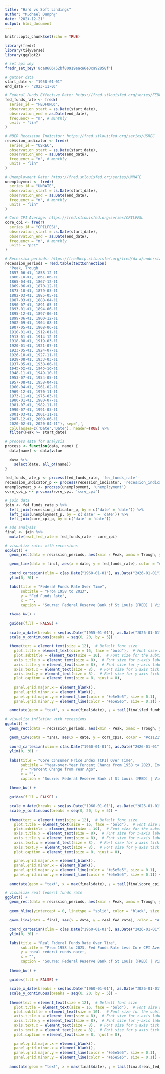 ```yaml
---
title: "Hard vs Soft Landings"
author: "Michael Dunphy"
date: "2023-12-21"
output: html_document
---
```


```r
knitr::opts_chunk$set(echo = TRUE)
```

```r

library(fredr)
library(tidyverse)
library(ggplot2)

# set api key
fredr_set_key('8ca8606c52bf80919eace6e0ca92858f')

```

```r

# gather data
start_date <- "1958-01-01"
end_date <- "2023-11-01"

# Federal Funds Effective Rate: https://fred.stlouisfed.org/series/FEDFUNDS
fed_funds_rate <- fredr(
  series_id = "FEDFUNDS",
  observation_start = as.Date(start_date),
  observation_end = as.Date(end_date),
  frequency = "m", # monthly
  units = "lin"
)

# NBER Recession Indicator: https://fred.stlouisfed.org/series/USREC
recession_indicator <- fredr(
  series_id = "USREC",
  observation_start = as.Date(start_date),
  observation_end = as.Date(end_date),
  frequency = "m", # monthly
  units = "lin"
)

# Unemployment Rate: https://fred.stlouisfed.org/series/UNRATE
unemployment <- fredr(
  series_id = "UNRATE",
  observation_start = as.Date(start_date),
  observation_end = as.Date(end_date),
  frequency = "m", # monthly
  units = "lin"
)

# Core CPI Average: https://fred.stlouisfed.org/series/CPILFESL
core_cpi <- fredr(
  series_id = "CPILFESL",
  observation_start = as.Date(start_date),
  observation_end = as.Date(end_date),
  frequency = "m", # monthly
  units = "pc1"
)

# Recession periods: https://fredhelp.stlouisfed.org/fred/data/understanding-the-data/recession-bars/
recession_periods = read.table(textConnection(
  "Peak, Trough
  1857-06-01, 1858-12-01
  1860-10-01, 1861-06-01
  1865-04-01, 1867-12-01
  1869-06-01, 1870-12-01
  1873-10-01, 1879-03-01
  1882-03-01, 1885-05-01
  1887-03-01, 1888-04-01
  1890-07-01, 1891-05-01
  1893-01-01, 1894-06-01
  1895-12-01, 1897-06-01
  1899-06-01, 1900-12-01
  1902-09-01, 1904-08-01
  1907-05-01, 1908-06-01
  1910-01-01, 1912-01-01
  1913-01-01, 1914-12-01
  1918-08-01, 1919-03-01
  1920-01-01, 1921-07-01
  1923-05-01, 1924-07-01
  1926-10-01, 1927-11-01
  1929-08-01, 1933-03-01
  1937-05-01, 1938-06-01
  1945-02-01, 1945-10-01
  1948-11-01, 1949-10-01
  1953-07-01, 1954-05-01
  1957-08-01, 1958-04-01
  1960-04-01, 1961-02-01
  1969-12-01, 1970-11-01
  1973-11-01, 1975-03-01
  1980-01-01, 1980-07-01
  1981-07-01, 1982-11-01
  1990-07-01, 1991-03-01
  2001-03-01, 2001-11-01
  2007-12-01, 2009-06-01
  2020-02-01, 2020-04-01"), sep=',',
  colClasses=c('Date','Date'), header=TRUE) %>%
  filter(Peak >= start_date) 

```

```r

# process data for analysis
process <- function(data, name) {
  data[name] <- data$value 
  
  data %>%
    select(date, all_of(name))
}

fed_funds_rate_p <- process(fed_funds_rate, 'fed_funds_rate')
recession_indicator_p <- process(recession_indicator, 'recession_indicator')
unemployment_p <- process(unemployment, 'unemployment')
core_cpi_p <- process(core_cpi, 'core_cpi')

```

```r

# join data
join <- fed_funds_rate_p %>%
  left_join(recession_indicator_p, by = c('date' = 'date')) %>%
  left_join(unemployment_p, by = c('date' = 'date')) %>%
  left_join(core_cpi_p, by = c('date' = 'date'))

```

```r

# add analysis
final <- join %>%
  mutate(real_fed_rate = fed_funds_rate - core_cpi)

```

```r

# visualize rates with recessions
ggplot() +
  geom_rect(data = recession_periods, aes(xmin = Peak, xmax = Trough, ymin = -Inf, ymax = +Inf), fill = '#e5e5e5') + # Add recession shading
  
  geom_line(data = final, aes(x = date, y = fed_funds_rate), color = "#4361ee") +
  
  coord_cartesian(xlim = c(as.Date("1960-01-01"), as.Date("2026-01-01"))) +
  ylim(0, 20) +
  
  labs(title = "Federal Funds Rate Over Time", 
       subtitle = "From 1958 to 2023", 
       y = "Fed Funds Rate", 
       x = "", 
       caption = "Source: Federal Reserve Bank of St Louis (FRED) | Visual by Michael Dunphy, (@mtdunphy)") +
  
  theme_bw() +
  
  guides(fill = FALSE) +
  
  scale_x_date(breaks = seq(as.Date("1955-01-01"), as.Date("2026-01-01"), by = "5 years"), date_labels = "%Y") +
  scale_y_continuous(breaks = seq(0, 20, by = 5)) +
  
  theme(text = element_text(size = 12),  # Default font size
    plot.title = element_text(size = 16, face = "bold"),  # Font size and style for the title
    plot.subtitle = element_text(size = 10),  # Font size for the subtitle
    axis.title.x = element_text(size = 8),  # Font size for x-axis label
    axis.title.y = element_text(size = 8),  # Font size for y-axis label
    axis.text.x = element_text(size = 8),  # Font size for x-axis tick labels
    axis.text.y = element_text(size = 8),  # Font size for y-axis tick labels
    plot.caption = element_text(size = 8, hjust = 0),
    
    panel.grid.major.x = element_blank(), 
    panel.grid.minor.x = element_blank(), 
    panel.grid.major.y = element_line(color = "#e5e5e5", size = 0.1),
    panel.grid.minor.y = element_line(color = "#e5e5e5", size = 0.1)) +
  
  annotate(geom = "text", x = max(final$date), y = tail(final$fed_funds_rate, 1), label = "5.3%", vjust = -0.5, hjust = -0.2, size = 3, color = "#4361ee", fontface = "bold")

```

```r

# visualize inflation with recessions
ggplot() +
  geom_rect(data = recession_periods, aes(xmin = Peak, xmax = Trough, ymin = -Inf, ymax = +Inf), fill = '#e5e5e5') + # Add recession shading
  
  geom_line(data = final, aes(x = date, y = core_cpi), color = "#c1121f") +
  
  coord_cartesian(xlim = c(as.Date("1960-01-01"), as.Date("2026-01-01"))) +
  ylim(0, 20) +
  
  labs(title = "Core Consumer Price Index (CPI) Over Time", 
       subtitle = "Year-over-Year Percent Change from 1958 to 2023, Excludes Food and Energy", 
       y = "Percent Change from Year Ago", 
       x = "", 
       caption = "Source: Federal Reserve Bank of St Louis (FRED) | Visual by Michael Dunphy, (@mtdunphy)") +
  
  theme_bw() +
  
  guides(fill = FALSE) +
  
  scale_x_date(breaks = seq(as.Date("1960-01-01"), as.Date("2026-01-01"), by = "5 years"), date_labels = "%Y") +
  scale_y_continuous(breaks = seq(0, 20, by = 5)) +
  
  theme(text = element_text(size = 12),  # Default font size
    plot.title = element_text(size = 16, face = "bold"),  # Font size and style for the title
    plot.subtitle = element_text(size = 10),  # Font size for the subtitle
    axis.title.x = element_text(size = 8),  # Font size for x-axis label
    axis.title.y = element_text(size = 8),  # Font size for y-axis label
    axis.text.x = element_text(size = 8),  # Font size for x-axis tick labels
    axis.text.y = element_text(size = 8),  # Font size for y-axis tick labels
    plot.caption = element_text(size = 8, hjust = 0),
    
    panel.grid.major.x = element_blank(), 
    panel.grid.minor.x = element_blank(), 
    panel.grid.major.y = element_line(color = "#e5e5e5", size = 0.1),
    panel.grid.minor.y = element_line(color = "#e5e5e5", size = 0.1)) +
  
  annotate(geom = "text", x = max(final$date), y = tail(final$core_cpi, 1), label = "4.0%", vjust = -0.5, hjust = -0.2, size = 3, color = "#c1121f", fontface = "bold")

```

```r

# visualize real federal funds rate
ggplot() +
  geom_rect(data = recession_periods, aes(xmin = Peak, xmax = Trough, ymin = -Inf, ymax = +Inf), fill = '#e5e5e5') + # Add recession shading
  
  geom_hline(yintercept = 0, linetype = "solid", color = "black", size = 0.4) +  # Add a black line at y = 0
  
  geom_line(data = final, aes(x = date, y = real_fed_rate), color = "#7209b7") +
  
  coord_cartesian(xlim = c(as.Date("1960-01-01"), as.Date("2026-01-01"))) +
  ylim(0, 20) +
  
  labs(title = "Real Federal Funds Rate Over Time", 
       subtitle = "From 1958 to 2023, Fed Funds Rate Less Core CPI Average", 
       y = "Real Federal Funds Rate", 
       x = "", 
       caption = "Source: Federal Reserve Bank of St Louis (FRED) | Visual by Michael Dunphy, (@mtdunphy)") +
  
  theme_bw() +
  
  guides(fill = FALSE) +
  
  scale_x_date(breaks = seq(as.Date("1960-01-01"), as.Date("2026-01-01"), by = "5 years"), date_labels = "%Y") +
  scale_y_continuous(breaks = seq(0, 20, by = 5)) +
  
  theme(text = element_text(size = 12),  # Default font size
    plot.title = element_text(size = 16, face = "bold"),  # Font size and style for the title
    plot.subtitle = element_text(size = 10),  # Font size for the subtitle
    axis.title.x = element_text(size = 8),  # Font size for x-axis label
    axis.title.y = element_text(size = 8),  # Font size for y-axis label
    axis.text.x = element_text(size = 8),  # Font size for x-axis tick labels
    axis.text.y = element_text(size = 8),  # Font size for y-axis tick labels
    plot.caption = element_text(size = 8, hjust = 0),
    
    panel.grid.major.x = element_blank(), 
    panel.grid.minor.x = element_blank(), 
    panel.grid.major.y = element_line(color = "#e5e5e5", size = 0.1),
    panel.grid.minor.y = element_line(color = "#e5e5e5", size = 0.1)) +
      
  annotate(geom = "text", x = max(final$date), y = tail(final$real_fed_rate, 1), label = "1.3%", vjust = -0.5, hjust = -0.2, size = 3, color = "#7209b7", fontface = "bold")

```

